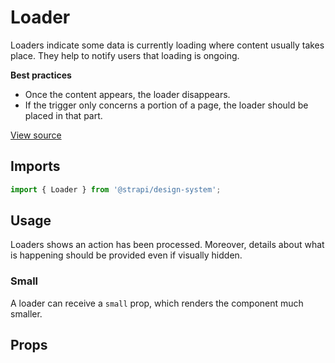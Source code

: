 

<Meta of={LoaderStories} />

# Loader

Loaders indicate some data is currently loading where content usually takes place. They help to notify users that
loading is ongoing.

**Best practices**

- Once the content appears, the loader disappears.
- If the trigger only concerns a portion of a page, the loader should be placed in that part.

[View source](https://github.com/strapi/design-system/tree/main/packages/strapi-design-system/src/Loader)

## Imports

```js
import { Loader } from '@strapi/design-system';
```

## Usage

Loaders shows an action has been processed. Moreover, details about what is happening should be provided even if
visually hidden.

<Canvas of={LoaderStories.Base} />

### Small

A loader can receive a `small` prop, which renders the component much smaller.

<Canvas of={LoaderStories.Small} />

## Props

<ArgsTable of={Loader} />
